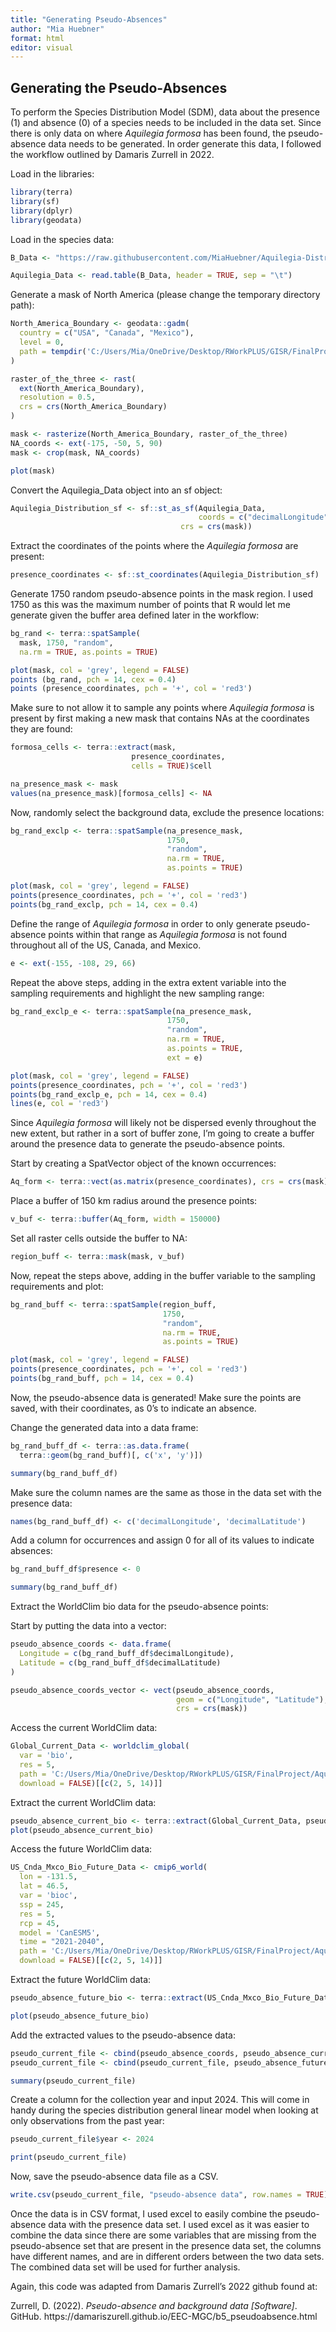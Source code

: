 ```yaml
---
title: "Generating Pseudo-Absences"
author: "Mia Huebner"
format: html
editor: visual
---
```


## Generating the Pseudo-Absences

To perform the Species Distribution Model (SDM), data about the presence (1) and absence (0) of a species needs to be included in the data set. Since there is only data on where *Aquilegia formosa* has been found, the pseudo-absence data needs to be generated. In order generate this data, I followed the workflow outlined by Damaris Zurrell in 2022.

Load in the libraries:

```r
library(terra)
library(sf)
library(dplyr)
library(geodata)
```

Load in the species data:

```r
B_Data <- "https://raw.githubusercontent.com/MiaHuebner/Aquilegia-Distribution-Final-Project/refs/heads/main/Aquilegia_Data_x_World_Clim_Data.txt"

Aquilegia_Data <- read.table(B_Data, header = TRUE, sep = "\t")
```

Generate a mask of North America (please change the temporary directory path):

```r
North_America_Boundary <- geodata::gadm(
  country = c("USA", "Canada", "Mexico"), 
  level = 0, 
  path = tempdir('C:/Users/Mia/OneDrive/Desktop/RWorkPLUS/GISR/FinalProject/AquilegiaFormosaDistribFinalProj')
)

raster_of_the_three <- rast(
  ext(North_America_Boundary), 
  resolution = 0.5, 
  crs = crs(North_America_Boundary)
)

mask <- rasterize(North_America_Boundary, raster_of_the_three)
NA_coords <- ext(-175, -50, 5, 90)
mask <- crop(mask, NA_coords)

plot(mask)
```

Convert the Aquilegia_Data object into an sf object:

```r
Aquilegia_Distribution_sf <- sf::st_as_sf(Aquilegia_Data, 
                                          coords = c("decimalLongitude","decimalLatitude"), 
                                      crs = crs(mask))
```

Extract the coordinates of the points where the *Aquilegia formosa* are present:

```r
presence_coordinates <- sf::st_coordinates(Aquilegia_Distribution_sf)
```

Generate 1750 random pseudo-absence points in the mask region. I used 1750 as this was the maximum number of points that R would let me generate given the buffer area defined later in the workflow:

```r
bg_rand <- terra::spatSample(
  mask, 1750, "random", 
  na.rm = TRUE, as.points = TRUE)

plot(mask, col = 'grey', legend = FALSE) 
points (bg_rand, pch = 14, cex = 0.4)
points (presence_coordinates, pch = '+', col = 'red3')
```

Make sure to not allow it to sample any points where *Aquilegia formosa* is present by first making a new mask that contains NAs at the coordinates they are found:

```r
formosa_cells <- terra::extract(mask, 
                           presence_coordinates, 
                           cells = TRUE)$cell

na_presence_mask <- mask
values(na_presence_mask)[formosa_cells] <- NA
```

Now, randomly select the background data, exclude the presence locations:

```r
bg_rand_exclp <- terra::spatSample(na_presence_mask, 
                                   1750, 
                                   "random", 
                                   na.rm = TRUE, 
                                   as.points = TRUE)

plot(mask, col = 'grey', legend = FALSE)
points(presence_coordinates, pch = '+', col = 'red3')
points(bg_rand_exclp, pch = 14, cex = 0.4)
```

Define the range of *Aquilegia formosa* in order to only generate pseudo-absence points within that range as *Aquilegia formosa* is not found throughout all of the US, Canada, and Mexico.

```r
e <- ext(-155, -108, 29, 66)
```

Repeat the above steps, adding in the extra extent variable into the sampling requirements and highlight the new sampling range:

```r
bg_rand_exclp_e <- terra::spatSample(na_presence_mask, 
                                   1750, 
                                   "random", 
                                   na.rm = TRUE, 
                                   as.points = TRUE, 
                                   ext = e)

plot(mask, col = 'grey', legend = FALSE)
points(presence_coordinates, pch = '+', col = 'red3')
points(bg_rand_exclp_e, pch = 14, cex = 0.4)
lines(e, col = 'red3')
```

Since *Aquilegia formosa* will likely not be dispersed evenly throughout the new extent, but rather in a sort of buffer zone, I'm going to create a buffer around the presence data to generate the pseudo-absence points.

Start by creating a SpatVector object of the known occurrences:

```r
Aq_form <- terra::vect(as.matrix(presence_coordinates), crs = crs(mask))
```

Place a buffer of 150 km radius around the presence points:

```r
v_buf <- terra::buffer(Aq_form, width = 150000)
```

Set all raster cells outside the buffer to NA:

```r
region_buff <- terra::mask(mask, v_buf)
```

Now, repeat the steps above, adding in the buffer variable to the sampling requirements and plot:

```r
bg_rand_buff <- terra::spatSample(region_buff,
                                  1750, 
                                  "random", 
                                  na.rm = TRUE,
                                  as.points = TRUE)

plot(mask, col = 'grey', legend = FALSE)
points(presence_coordinates, pch = '+', col = 'red3')
points(bg_rand_buff, pch = 14, cex = 0.4)
```

Now, the pseudo-absence data is generated! Make sure the points are saved, with their coordinates, as 0's to indicate an absence.

Change the generated data into a data frame:

```r
bg_rand_buff_df <- terra::as.data.frame(
  terra::geom(bg_rand_buff)[, c('x', 'y')])

summary(bg_rand_buff_df)
```

Make sure the column names are the same as those in the data set with the presence data:

```r
names(bg_rand_buff_df) <- c('decimalLongitude', 'decimalLatitude')
```

Add a column for occurrences and assign 0 for all of its values to indicate absences:

```r
bg_rand_buff_df$presence <- 0 

summary(bg_rand_buff_df)
```

Extract the WorldClim bio data for the pseudo-absence points:

Start by putting the data into a vector:

```r
pseudo_absence_coords <- data.frame(
  Longitude = c(bg_rand_buff_df$decimalLongitude), 
  Latitude = c(bg_rand_buff_df$decimalLatitude)
)

pseudo_absence_coords_vector <- vect(pseudo_absence_coords, 
                                     geom = c("Longitude", "Latitude"), 
                                     crs = crs(mask))
```

Access the current WorldClim data:

```r
Global_Current_Data <- worldclim_global(
  var = 'bio', 
  res = 5, 
  path = 'C:/Users/Mia/OneDrive/Desktop/RWorkPLUS/GISR/FinalProject/AquilegiaFormosaDistribFinalProj/CurrentWorldClim', #Change this line of code to download the data onto your own computer 
  download = FALSE)[[c(2, 5, 14)]]
```

Extract the current WorldClim data:

```r
pseudo_absence_current_bio <- terra::extract(Global_Current_Data, pseudo_absence_coords_vector)
plot(pseudo_absence_current_bio)
```

Access the future WorldClim data:

```r
US_Cnda_Mxco_Bio_Future_Data <- cmip6_world(
  lon = -131.5,
  lat = 46.5,
  var = 'bioc',
  ssp = 245,
  res = 5, 
  rcp = 45, 
  model = 'CanESM5', 
  time = "2021-2040", 
  path = 'C:/Users/Mia/OneDrive/Desktop/RWorkPLUS/GISR/FinalProject/AquilegiaFormosaDistribFinalProj', 
  download = FALSE)[[c(2, 5, 14)]]
```

Extract the future WorldClim data:

```r
pseudo_absence_future_bio <- terra::extract(US_Cnda_Mxco_Bio_Future_Data, pseudo_absence_coords_vector)

plot(pseudo_absence_future_bio)
```

Add the extracted values to the pseudo-absence data:

```r
pseudo_current_file <- cbind(pseudo_absence_coords, pseudo_absence_current_bio)
pseudo_current_file <- cbind(pseudo_current_file, pseudo_absence_future_bio)

summary(pseudo_current_file)
```

Create a column for the collection year and input 2024. This will come in handy during the species distribution general linear model when looking at only observations from the past year:

```r
pseudo_current_file$year <- 2024

print(pseudo_current_file)
```

Now, save the pseudo-absence data file as a CSV.

```r
write.csv(pseudo_current_file, "pseudo-absence data", row.names = TRUE)
```

Once the data is in CSV format, I used excel to easily combine the pseudo-absence data with the presence data set. I used excel as it was easier to combine the data since there are some variables that are missing from the pseudo-absence set that are present in the presence data set, the columns have different names, and are in different orders between the two data sets. The combined data set will be used for further analysis.

Again, this code was adapted from Damaris Zurrell's 2022 github found at:

Zurrell, D. (2022). *Pseudo-absence and background data \[Software\]*. GitHub. https://damariszurell.github.io/EEC-MGC/b5_pseudoabsence.html
